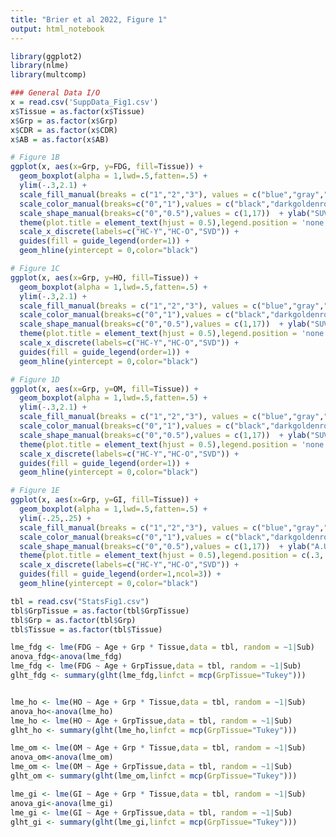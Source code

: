 ---
title: "Brier et al 2022, Figure 1"
output: html_notebook
---


```{r}
library(ggplot2)
library(nlme)
library(multcomp)

### General Data I/O
x = read.csv('SuppData_Fig1.csv')
x$Tissue = as.factor(x$Tissue)
x$Grp = as.factor(x$Grp)
x$CDR = as.factor(x$CDR)
x$AB = as.factor(x$AB)

# Figure 1B
ggplot(x, aes(x=Grp, y=FDG, fill=Tissue)) + 
  geom_boxplot(alpha = 1,lwd=.5,fatten=.5) + 
  ylim(-.3,2.1) + 
  scale_fill_manual(breaks = c("1","2","3"), values = c("blue","gray","red"),labels = c("WM","GM","WML")) + 
  scale_color_manual(breaks=c("0","1"),values = c("black","darkgoldenrod"),labels = c("Ab-","Ab+")) + 
  scale_shape_manual(breaks=c("0","0.5"),values = c(1,17))  + ylab("SUVR") + ggtitle("CMRglc") + 
  theme(plot.title = element_text(hjust = 0.5),legend.position = 'none',axis.title.x = element_blank(),text = element_text(size=20)) + 
  scale_x_discrete(labels=c("HC-Y","HC-O","SVD")) + 
  guides(fill = guide_legend(order=1)) +
  geom_hline(yintercept = 0,color="black")

# Figure 1C
ggplot(x, aes(x=Grp, y=HO, fill=Tissue)) + 
  geom_boxplot(alpha = 1,lwd=.5,fatten=.5) + 
  ylim(-.3,2.1) + 
  scale_fill_manual(breaks = c("1","2","3"), values = c("blue","gray","red"),labels = c("WM","GM","WML")) + 
  scale_color_manual(breaks=c("0","1"),values = c("black","darkgoldenrod"),labels = c("Ab-","Ab+")) + 
  scale_shape_manual(breaks=c("0","0.5"),values = c(1,17))  + ylab("SUVR") + ggtitle("CBF") + 
  theme(plot.title = element_text(hjust = 0.5),legend.position = 'none',axis.title.x = element_blank(),text = element_text(size=20)) + 
  scale_x_discrete(labels=c("HC-Y","HC-O","SVD")) + 
  guides(fill = guide_legend(order=1)) +
  geom_hline(yintercept = 0,color="black")

# Figure 1D
ggplot(x, aes(x=Grp, y=OM, fill=Tissue)) + 
  geom_boxplot(alpha = 1,lwd=.5,fatten=.5) + 
  ylim(-.3,2.1) + 
  scale_fill_manual(breaks = c("1","2","3"), values = c("blue","gray","red"),labels = c("WM","GM","WML")) + 
  scale_color_manual(breaks=c("0","1"),values = c("black","darkgoldenrod"),labels = c("Ab-","Ab+")) + 
  scale_shape_manual(breaks=c("0","0.5"),values = c(1,17))  + ylab("SUVR") + ggtitle(expression(CMRO[2])) +
  theme(plot.title = element_text(hjust = 0.5),legend.position = 'none',axis.title.x = element_blank(),text = element_text(size=20)) + 
  scale_x_discrete(labels=c("HC-Y","HC-O","SVD")) + 
  guides(fill = guide_legend(order=1)) +
  geom_hline(yintercept = 0,color="black")

# Figure 1E
ggplot(x, aes(x=Grp, y=GI, fill=Tissue)) + 
  geom_boxplot(alpha = 1,lwd=.5,fatten=.5) + 
  ylim(-.25,.25) + 
  scale_fill_manual(breaks = c("1","2","3"), values = c("blue","gray","red"),labels = c("WM","GM","WML")) + 
  scale_color_manual(breaks=c("0","1"),values = c("black","darkgoldenrod"),labels = c("Ab-","Ab+")) + 
  scale_shape_manual(breaks=c("0","0.5"),values = c(1,17))  + ylab("A.U.") + ggtitle("GI") +
  theme(plot.title = element_text(hjust = 0.5),legend.position = c(.3,.2),axis.title.x = element_blank(),text = element_text(size=20)) + 
  scale_x_discrete(labels=c("HC-Y","HC-O","SVD")) + 
  guides(fill = guide_legend(order=1,ncol=3)) +
  geom_hline(yintercept = 0,color="black")


```
```{r}
tbl = read.csv("StatsFig1.csv")
tbl$GrpTissue = as.factor(tbl$GrpTissue)
tbl$Grp = as.factor(tbl$Grp)
tbl$Tissue = as.factor(tbl$Tissue)

lme_fdg <- lme(FDG ~ Age + Grp * Tissue,data = tbl, random = ~1|Sub)
anova_fdg<-anova(lme_fdg)
lme_fdg <- lme(FDG ~ Age + GrpTissue,data = tbl, random = ~1|Sub)
glht_fdg <- summary(glht(lme_fdg,linfct = mcp(GrpTissue="Tukey")))


lme_ho <- lme(HO ~ Age + Grp * Tissue,data = tbl, random = ~1|Sub)
anova_ho<-anova(lme_ho)
lme_ho <- lme(HO ~ Age + GrpTissue,data = tbl, random = ~1|Sub)
glht_ho <- summary(glht(lme_ho,linfct = mcp(GrpTissue="Tukey")))

lme_om <- lme(OM ~ Age + Grp * Tissue,data = tbl, random = ~1|Sub)
anova_om<-anova(lme_om)
lme_om <- lme(OM ~ Age + GrpTissue,data = tbl, random = ~1|Sub)
glht_om <- summary(glht(lme_om,linfct = mcp(GrpTissue="Tukey")))

lme_gi <- lme(GI ~ Age + Grp * Tissue,data = tbl, random = ~1|Sub)
anova_gi<-anova(lme_gi)
lme_gi <- lme(GI ~ Age + GrpTissue,data = tbl, random = ~1|Sub)
glht_gi <- summary(glht(lme_gi,linfct = mcp(GrpTissue="Tukey")))

```

